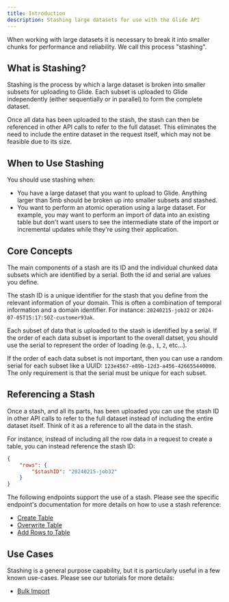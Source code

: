 ```yaml
---
title: Introduction
description: Stashing large datasets for use with the Glide API
---
```


When working with large datasets it is necessary to break it into smaller chunks for performance and reliability. We call this process "stashing".

## What is Stashing?

Stashing is the process by which a large dataset is broken into smaller subsets for uploading to Glide. Each subset is uploaded to Glide independently (either sequentially or in parallel) to form the complete dataset.

Once all data has been uploaded to the stash, the stash can then be referenced in other API calls to refer to the full dataset. This eliminates the need to include the entire dataset in the request itself, which may not be feasible due to its size.

## When to Use Stashing

You should use stashing when:

* You have a large dataset that you want to upload to Glide. Anything larger than 5mb should be broken up into smaller subsets and stashed.
* You want to perform an atomic operation using a large dataset. For example, you may want to perform an import of data into an existing table but don't want users to see the intermediate state of the import or incremental updates while they're using their application.

## Core Concepts

The main components of a stash are its ID and the individual chunked data subsets which are identified by a serial. Both the id and serial are values you define.

The stash ID is a unique identifier for the stash that you define from the relevant information of your domain. This is often a combination of temporal information and a domain identifier. For instance: `20240215-job32` or `2024-07-05T15:17:50Z-customer93ak`.

Each subset of data that is uploaded to the stash is identified by a serial. If the order of each data subset is important to the overall datset, you should use the serial to represent the order of loading (e.g., `1`, `2`, etc...).

If the order of each data subset is not important, then you can use a random serial for each subset like a UUID: `123e4567-e89b-12d3-a456-426655440000`. The only requirement is that the serial must be unique for each subset.

## Referencing a Stash

Once a stash, and all its parts, has been uploaded you can use the stash ID in other API calls to refer to the full dataset instead of including the entire dataset itself. Think of it as a reference to all the data in the stash.

For instance, instead of including all the row data in a request to create a table, you can instead reference the stash ID:

```json
{
    "rows": {
        "$stashID": "20240215-job32"
    }
}
```

The following endpoints support the use of a stash. Please see the specific endpoint's documentation for more details on how to use a stash reference:

* [Create Table](/api-reference/v2/tables/post-tables)
* [Overwrite Table](/api-reference/v2/tables/put-tables)
* [Add Rows to Table](/api-reference/v2/tables/post-tables-rows)

## Use Cases

Stashing is a general purpose capability, but it is particularly useful in a few known use-cases. Please see our tutorials for more details:

* [Bulk Import](/api-reference/v2/tutorials/bulk-import)
